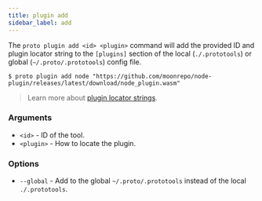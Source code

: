 ```yaml
---
title: plugin add
sidebar_label: add
---
```



<VersionLabel version="0.23.0" header />

The `proto plugin add <id> <plugin>` command will add the provided ID and plugin locator string to
the `[plugins]` section of the local (`./.prototools`) or global (`~/.proto/.prototools`) config
file.

```shell
$ proto plugin add node "https://github.com/moonrepo/node-plugin/releases/latest/download/node_plugin.wasm"
```

> Learn more about [plugin locator strings](../../plugins#enabling-plugins).

### Arguments

- `<id>` - ID of the tool.
- `<plugin>` - How to locate the plugin.

### Options

- `--global` - Add to the global `~/.proto/.prototools` instead of the local `./.prototools`.
